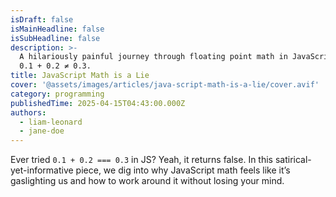 ```yaml
---
isDraft: false
isMainHeadline: false
isSubHeadline: false
description: >-
  A hilariously painful journey through floating point math in JavaScript. Yes,
  0.1 + 0.2 ≠ 0.3.
title: JavaScript Math is a Lie
cover: '@assets/images/articles/java-script-math-is-a-lie/cover.avif'
category: programming
publishedTime: 2025-04-15T04:43:00.000Z
authors:
  - liam-leonard
  - jane-doe
---
```

Ever tried `0.1 + 0.2 === 0.3` in JS? Yeah, it returns false. In this satirical-yet-informative piece, we dig into why JavaScript math feels like it’s gaslighting us and how to work around it without losing your mind.
